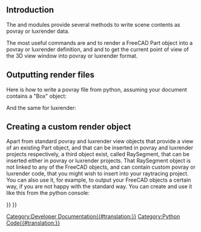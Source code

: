<languages/>
== Introduction ==

The {{incode|Raytracing}} and {{incode|RaytracingGui}} modules provide several methods to write scene contents as povray or luxrender data.

The most useful commands are {{incode|Raytracing.getPartAsPovray()}} and {{incode|Raytracing.getPartAsLux()}} to render a FreeCAD Part object into a povray or luxrender definition, and {{incode|RaytracingGui.povViewCamera()}} and {{incode|RaytracinGui.luxViewCamera()}} to get the current point of view of the 3D view window into povray or luxrender format.

== Outputting render files ==

Here is how to write a povray file from python, assuming your document contains a "Box" object:

{{Code|code=
import Raytracing,RaytracingGui
OutFile = open('C:/Documents and Settings/jriegel/Desktop/test.pov','w')
OutFile.write(open(App.getResourceDir()+'Mod/Raytracing/Templates/ProjectStd.pov').read())
OutFile.write(RaytracingGui.povViewCamera())
OutFile.write(Raytracing.getPartAsPovray('Box',App.activeDocument().Box.Shape,0.800000,0.800000,0.800000))
OutFile.close()
del OutFile
}}

And the same for luxrender:

{{Code|code=
import Raytracing,RaytracingGui
OutFile = open('C:/Documents and Settings/jriegel/Desktop/test.lxs','w')
OutFile.write(open(App.getResourceDir()+'Mod/Raytracing/Templates/LuxClassic.lxs').read())
OutFile.write(RaytracingGui.luxViewCamera())
OutFile.write(Raytracing.getPartAsLux('Box',App.activeDocument().Box.Shape,0.800000,0.800000,0.800000))
OutFile.close()
del OutFile
}}

== Creating a custom render object ==
Apart from standard povray and luxrender view objects that provide a view of an existing Part object, and that can be inserted in povray and luxrender projects respectively, a third object exist, called RaySegment, that can be inserted either in povray or luxrender projects. That RaySegment object is not linked to any of the FreeCAD objects, and can contain custom povray or luxrender code, that you might wish to insert into your raytracing project. You can also use it, for example, to output your FreeCAD objects a certain way, if you are not happy with the standard way. You can create and use it like this from the python console:

{{Code|code=
myRaytracingProject = FreeCAD.ActiveDocument.PovProject
myCustomRenderObject = FreeCAD.ActiveDocument.addObject("Raytracing::RaySegment","myRenderObject")
myRaytracingProject.addObject(myCustomRenderObject)
myCustomRenderObject.Result = "// Hello from python!"
}}

{{Powerdocnavi{{#translation:}}}}
[[Category:Developer Documentation{{#translation:}}]]
[[Category:Python Code{{#translation:}}]]
{{Raytracing Tools navi{{#translation:}}}}
{{clear}}